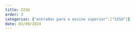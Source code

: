 ```yaml
---
title: SISU
order: 3
categorias: {"entradas para o ensino superior":["SISU"]}
date: 03/09/2024
---
```

